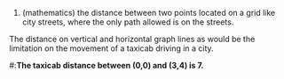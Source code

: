 # (mathematics) the distance between two points located on a grid like city streets, where the only path allowed is on the streets.
The distance on vertical and horizontal graph lines as would be the limitation on the movement of a taxicab driving in a city.
#:'''The taxicab distance between (0,0) and (3,4) is 7.'''
